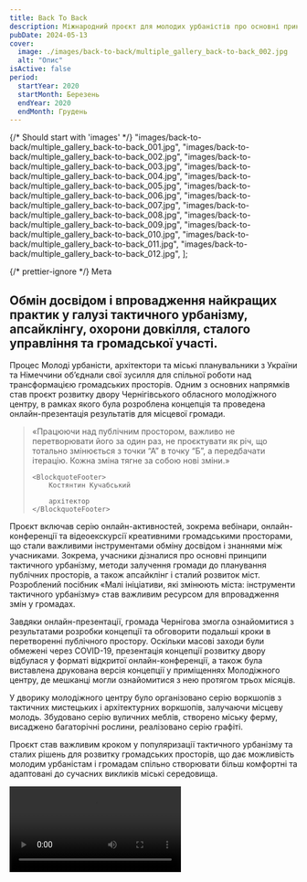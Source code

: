 ```yaml
---
title: Back To Back
description: Міжнародний проєкт для молодих урбаністів про основні принципи тактичного урбанізму, методи залучення громади до планування публічних просторів, а також апсайклінг й сталий розвиток міст.
pubDate: 2024-05-13
cover:
  image: ./images/back-to-back/multiple_gallery_back-to-back_002.jpg
  alt: "Опис"
isActive: false
period:
  startYear: 2020
  startMonth: Березень
  endYear: 2020
  endMonth: Грудень
---
```



{/* Should start with 'images' */}
"images/back-to-back/multiple_gallery_back-to-back_001.jpg",
"images/back-to-back/multiple_gallery_back-to-back_002.jpg",
"images/back-to-back/multiple_gallery_back-to-back_003.jpg",
"images/back-to-back/multiple_gallery_back-to-back_004.jpg",
"images/back-to-back/multiple_gallery_back-to-back_005.jpg",
"images/back-to-back/multiple_gallery_back-to-back_006.jpg",
"images/back-to-back/multiple_gallery_back-to-back_007.jpg",
"images/back-to-back/multiple_gallery_back-to-back_008.jpg",
"images/back-to-back/multiple_gallery_back-to-back_009.jpg",
"images/back-to-back/multiple_gallery_back-to-back_010.jpg",
"images/back-to-back/multiple_gallery_back-to-back_011.jpg",
"images/back-to-back/multiple_gallery_back-to-back_012.jpg",
];

{/* prettier-ignore */}
<TextContent>
  <Badge>Мета</Badge>
  ## Обмін досвідом і впровадження найкращих практик у галузі тактичного урбанізму, апсайклінгу, охорони довкілля, сталого управління та громадської участі.
</TextContent>

<TextContent>
  <Badge>Процес</Badge>
Молоді урбаністи, архітектори та міські планувальники з України та Німеччини об’єднали свої зусилля для спільної роботи над трансформацією громадських просторів. Одним з основних напрямків став проєкт розвитку двору Чернігівського обласного молодіжного центру, в рамках якого була розроблена концепція та проведена онлайн-презентація результатів для місцевої громади.

</TextContent>

<Blockquote>
<span>«</span>Працюючи над публічним простором, важливо не перетворювати його за один раз, не проєктувати як річ, що тотально змінюється з точки “А” в точку “Б”, а передбачати ітерацію. Кожна зміна тягне за собою нові зміни.<span>»</span>

    <BlockquoteFooter>
        Костянтин Кучабський

        архітектор
    </BlockquoteFooter>

</Blockquote>

<TextContent>
Проєкт включав серію онлайн-активностей, зокрема вебінари, онлайн-конференції та відеоекскурсії креативними громадськими просторами, що стали важливими інструментами обміну досвідом і знаннями між учасниками. Зокрема, учасники дізналися про основні принципи тактичного урбанізму, методи залучення громади до планування публічних просторів, а також апсайклінг і сталий розвиток міст. Розроблений посібник «Малі ініціативи, які змінюють міста: інструменти тактичного урбанізму» став важливим ресурсом для впровадження змін у громадах.

Завдяки онлайн-презентації, громада Чернігова змогла ознайомитися з результатами розробки концепції та обговорити подальші кроки в перетворенні публічного простору. Оскільки масові заходи були обмежені через COVID-19, презентація концепції розвитку двору відбулася у форматі відкритої онлайн-конференції, а також була виставлена друкована версія концепції у приміщеннях Молодіжного центру, де мешканці могли ознайомитися з нею протягом трьох місяців.

У дворику молодіжного центру було організовано серію воркшопів з тактичних мистецьких і архітектурних воркшопів, залучаючи місцеву молодь. Збудовано серію вуличних меблів, створено міську ферму, висаджено багаторічні рослини, реалізовано серію графіті.

Проєкт став важливим кроком у популяризації тактичного урбанізму та сталих рішень для розвитку громадських просторів, що дає можливість молодим урбаністам і громадам спільно створювати більш комфортні та адаптовані до сучасних викликів міські середовища.

</TextContent>

<Video src="https://www.youtube.com/embed/IATfMxTKyIs?si=IGslO_JQLSvwpp-N" />

{/* prettier-ignore */}
  <TextContent>
    <Badge>Результат</Badge>

    <ResultList>
      - 23 молоді урбаністи з України та Німеччини співпрацювали в онлайн-форматі.
      - Розроблено концепцію розвитку дворику молодіжного центру в Черніговії.
      - Розроблено посібник «Малі ініціативи, щоі змінюють міста: інструменти тактичного урбанізму».
      - Організовано 5 воркшопів з тактичного урбанізму, озеленення і вуличного мистецтва.
      - Створено серію онлайн-екскурсій публічними просторами України та Німеччини.
    </ResultList>

  </TextContent>

<Centered>
  <iframe
    src="https://docs.google.com/viewer?url=https://drive.google.com/uc?export=download%26id=1R2CeWqxLg35xgwrojMXMvawHYp2ABJg7&embedded=true"
    width="1100"
    height="550"
    frameborder="0"
  ></iframe>

</Centered>

<Logos>
  <Icon name="donors-evz" />
  <div class="donor-logo">
    <MyPicture
      src={all4YouLogo}
      width={300}
      alt="Чернігівський обласний молодіжний центр логотип"
    />
  </div>
  <Icon name="donors-evz" />
  <div class="donor-logo">
    <MyPicture
      src={all4YouLogo}
      width={300}
      alt="Чернігівський обласний молодіжний центр логотип"
    />
  </div>
  <Icon name="donors-evz" />
  <div class="donor-logo">
    <MyPicture
      src={all4YouLogo}
      width={300}
      alt="Чернігівський обласний молодіжний центр логотип"
    />
  </div>
</Logos>

<MultiSlideGallery imagePaths={backToBackImages} isFullscreen />
